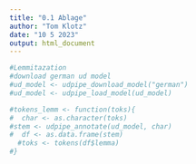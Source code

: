 ---
title: "0.1 Ablage"
author: "Tom Klotz"
date: "10 5 2023"
output: html_document
---


```{r}
#Lemmitazation
#download german ud model
#ud_model <- udpipe_download_model("german")
#ud_model <- udpipe_load_model(ud_model)

#tokens_lemm <- function(toks){
#  char <- as.character(toks)
#stem <- udpipe_annotate(ud_model, char)
#  df <- as.data.frame(stem)
  #toks <- tokens(df$lemma)
#}
```


